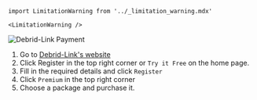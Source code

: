 ```mdx-code-block
import LimitationWarning from '../_limitation_warning.mdx'

<LimitationWarning />
```

![Debrid-Link Payment](/img/stremio/debrid_link_payment.png)

1. Go to [Debrid-Link's website](https://debrid-link.com/id/EY0JO)
2. Click Register in the top right corner or `Try it Free` on the home page.
3. Fill in the required details and click `Register`
4. Click `Premium` in the top right corner
5. Choose a package and purchase it.